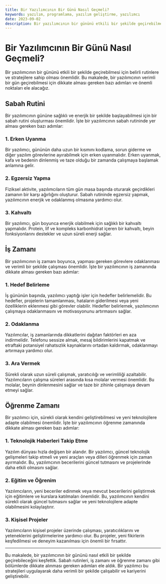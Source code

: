 ```yaml
---
title: Bir Yazılımcının Bir Günü Nasıl Geçmeli?
keywords: yazılım, programlama, yazılım geliştirme, yazılımcı
date: 2023-09-02
description: Bir yazılımcının bir gününü etkili bir şekilde geçirebilmesi için nelere dikkat etmesi gerektiğini keşfedin.
---
```


# Bir Yazılımcının Bir Günü Nasıl Geçmeli?

Bir yazılımcının bir gününü etkili bir şekilde geçirebilmesi için belirli rutinlere ve stratejilere sahip olması önemlidir. Bu makalede, bir yazılımcının verimli bir gün geçirebilmesi için dikkate alması gereken bazı adımları ve önemli noktaları ele alacağız.

## Sabah Rutini

Bir yazılımcının gününe sağlıklı ve enerjik bir şekilde başlayabilmesi için bir sabah rutini oluşturması önemlidir. İşte bir yazılımcının sabah rutininde yer alması gereken bazı adımlar:

### 1. Erken Uyanma

Bir yazılımcı, gününün daha uzun bir kısmını kodlama, sorun giderme ve diğer yazılım görevlerine ayırabilmek için erken uyanmalıdır. Erken uyanmak, kafa ve bedenin dinlenmiş ve taze olduğu bir zamanda çalışmaya başlamak anlamına gelir.

### 2. Egzersiz Yapma

Fiziksel aktivite, yazılımcıların tüm gün masa başında oturarak geçirdikleri zamanın bir karşı ağırlığını oluşturur. Sabah rutininde egzersiz yapmak, yazılımcının enerjik ve odaklanmış olmasına yardımcı olur.

### 3. Kahvaltı

Bir yazılımcı, gün boyunca enerjik olabilmek için sağlıklı bir kahvaltı yapmalıdır. Protein, lif ve kompleks karbonhidrat içeren bir kahvaltı, beyin fonksiyonlarını destekler ve uzun süreli enerji sağlar.

## İş Zamanı

Bir yazılımcının iş zamanı boyunca, yapması gereken görevlere odaklanması ve verimli bir şekilde çalışması önemlidir. İşte bir yazılımcının iş zamanında dikkate alması gereken bazı adımlar:

### 1. Hedef Belirleme

İş gününün başında, yazılımcı yaptığı işler için hedefler belirlemelidir. Bu hedefler, projelerin tamamlanması, hataların giderilmesi veya yeni özelliklerin eklenmesi gibi görevler olabilir. Hedefler belirlemek, yazılımcının çalışmaya odaklanmasını ve motivasyonunu artırmasını sağlar.

### 2. Odaklanma

Yazılımcılar, iş zamanlarında dikkatlerini dağıtan faktörleri en aza indirmelidir. Telefonu sessize almak, mesaj bildirimlerini kapatmak ve etraftaki potansiyel rahatsızlık kaynaklarını ortadan kaldırmak, odaklanmayı artırmaya yardımcı olur.

### 3. Ara Vermek

Sürekli olarak uzun süreli çalışmak, yaratıcılığı ve verimliliği azaltabilir. Yazılımcıların çalışma süreleri arasında kısa molalar vermesi önemlidir. Bu molalar, beynin dinlenmesini sağlar ve taze bir zihinle çalışmaya devam etmeyi sağlar.

## Öğrenme Zamanı

Bir yazılımcı için, sürekli olarak kendini geliştirebilmesi ve yeni teknolojilere adapte olabilmesi önemlidir. İşte bir yazılımcının öğrenme zamanında dikkate alması gereken bazı adımlar:

### 1. Teknolojik Haberleri Takip Etme

Yazılım dünyası hızla değişen bir alandır. Bir yazılımcı, güncel teknolojik gelişmeleri takip etmeli ve yeni araçları veya dilleri öğrenmek için zaman ayırmalıdır. Bu, yazılımcının becerilerini güncel tutmasını ve projelerinde daha etkili olmasını sağlar.

### 2. Eğitim ve Öğrenim

Yazılımcıların, yeni beceriler edinmek veya mevcut becerilerini geliştirmek için eğitimlere ve kurslara katılmaları önemlidir. Bu, yazılımcının kendini sürekli olarak güncel tutmasını sağlar ve yeni teknolojilere adapte olabilmesini kolaylaştırır.

### 3. Kişisel Projeler

Yazılımcıların kişisel projeler üzerinde çalışması, yaratıcılıklarını ve yeteneklerini geliştirmelerine yardımcı olur. Bu projeler, yeni fikirlerin keşfedilmesi ve deneyim kazanılması için önemli bir fırsattır.

---

Bu makalede, bir yazılımcının bir gününü nasıl etkili bir şekilde geçirebileceğini keşfettik. Sabah rutinleri, iş zamanı ve öğrenme zamanı gibi bölümlerde dikkate alınması gereken adımları ele aldık. Bir yazılımcı bu stratejileri uygulayarak daha verimli bir şekilde çalışabilir ve kariyerini geliştirebilir.